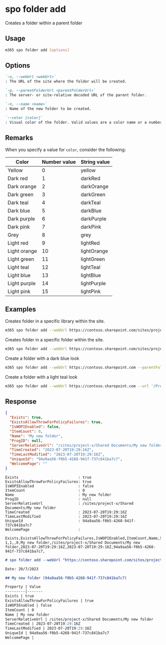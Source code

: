 
# spo folder add

Creates a folder within a parent folder

## Usage

```sh
m365 spo folder add [options]
```

## Options

```md definition-list
`-u, --webUrl <webUrl>`
: The URL of the site where the folder will be created.

`-p, --parentFolderUrl <parentFolderUrl>`
: The server- or site-relative decoded URL of the parent folder.

`-n, --name <name>`
: Name of the new folder to be created.

`--color [color]`
: Visual color of the folder. Valid values are a color name or a number. Check remarks for more info.
```

<Global />

## Remarks

When you specify a value for `color`, consider the following:

| Color        | Number value | String value |
|--------------|--------------|--------------|
| Yellow       | 0            | yellow       |
| Dark red     | 1            | darkRed      |
| Dark orange  | 2            | darkOrange   |
| Dark green   | 3            | darkGreen    |
| Dark teal    | 4            | darkTeal     |
| Dark blue    | 5            | darkBlue     |
| Dark purple  | 6            | darkPurple   |
| Dark pink    | 7            | darkPink     |
| Grey         | 8            | grey         |
| Light red    | 9            | lightRed     |
| Light orange | 10           | lightOrange  |
| Light green  | 11           | lightGreen   |
| Light teal   | 12           | lightTeal    |
| Light blue   | 13           | lightBlue    |
| Light purple | 14           | lightPurple  |
| Light pink   | 15           | lightPink    |

## Examples

Creates folder in a specific library within the site.

```sh
m365 spo folder add --webUrl https://contoso.sharepoint.com/sites/project-x --parentFolderUrl '/Shared Documents' --name 'My Folder Name'
```

Creates folder in a specific folder within the site.

```sh
m365 spo folder add --webUrl https://contoso.sharepoint.com/sites/project-x --parentFolderUrl '/sites/project-x/Shared Documents/Reports' --name 'Financial reports'
```

Create a folder with a dark blue look

```sh
m365 spo folder add --webUrl https://contoso.sharepoint.com --parentFolder '/ProjectFiles' --name 'Project-x' --color 5
```

Create a folder with a light teal look

```sh
m365 spo folder add --webUrl https://contoso.sharepoint.com --url '/ProjectFiles/Project-x' --color lightTeal
```

## Response

<Tabs>
  <TabItem value="JSON">

  ```json
  {
    "Exists": true,
    "ExistsAllowThrowForPolicyFailures": true,
    "IsWOPIEnabled": false,
    "ItemCount": 0,
    "Name": "My new folder",
    "ProgID": null,
    "ServerRelativeUrl": "/sites/project-x/Shared Documents/My new folder",
    "TimeCreated": "2023-07-20T19:29:16Z",
    "TimeLastModified": "2023-07-20T19:29:16Z",
    "UniqueId": "94a9aa56-f0b5-4268-941f-737c841ba7c7",
    "WelcomePage": ""
  }
  ```

  </TabItem>
  <TabItem value="Text">

  ```text
  Exists                           : true
  ExistsAllowThrowForPolicyFailures: true
  IsWOPIEnabled                    : false
  ItemCount                        : 0
  Name                             : My new folder
  ProgID                           : null
  ServerRelativeUrl                : /sites/project-x/Shared Documents/My new folder
  TimeCreated                      : 2023-07-20T19:29:16Z
  TimeLastModified                 : 2023-07-20T19:29:16Z
  UniqueId                         : 94a9aa56-f0b5-4268-941f-737c841ba7c7
  WelcomePage                      :
  ```

  </TabItem>
  <TabItem value="CSV">

  ```csv
  Exists,ExistsAllowThrowForPolicyFailures,IsWOPIEnabled,ItemCount,Name,ServerRelativeUrl,TimeCreated,TimeLastModified,UniqueId,WelcomePage
  1,1,,0,My new folder,/sites/project-x/Shared Documents/My new folder,2023-07-20T19:29:16Z,2023-07-20T19:29:16Z,94a9aa56-f0b5-4268-941f-737c841ba7c7,
  ```

  </TabItem>
  <TabItem value="Markdown">

  ```md
  # spo folder add --webUrl "https://contoso.sharepoint.com/sites/project-x" --parentFolderUrl "/sites/project-x/Shared Documents" --name "My new folder"

  Date: 20/7/2023

  ## My new folder (94a9aa56-f0b5-4268-941f-737c841ba7c7)

  Property | Value
  ---------|-------
  Exists | true
  ExistsAllowThrowForPolicyFailures | true
  IsWOPIEnabled | false
  ItemCount | 0
  Name | My new folder
  ServerRelativeUrl | /sites/project-x/Shared Documents/My new folder
  TimeCreated | 2023-07-20T19:29:16Z
  TimeLastModified | 2023-07-20T19:29:16Z
  UniqueId | 94a9aa56-f0b5-4268-941f-737c841ba7c7
  WelcomePage |
  ```

  </TabItem>
</Tabs>
